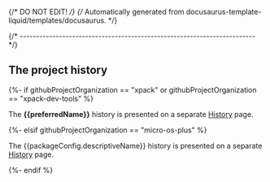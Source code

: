 {/* DO NOT EDIT! */}
{/* Automatically generated from docusaurus-template-liquid/templates/docusaurus. */}

{/* ------------------------------------------------------------------------ */}

## The project history

{%- if githubProjectOrganization == "xpack" or githubProjectOrganization == "xpack-dev-tools" %}

The **{{preferredName}}** history is presented
on a separate [History](/docs/project/history/) page.

{%- elsif githubProjectOrganization == "micro-os-plus" %}

The {{packageConfig.descriptiveName}} history is presented
on a separate [History](/docs/project/history/) page.

{%- endif %}
